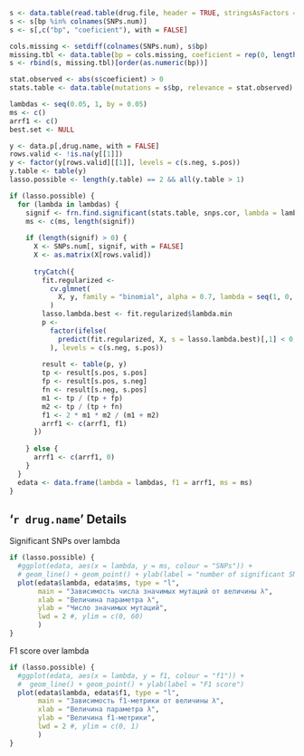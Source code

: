 ```r
s <- data.table(read.table(drug.file, header = TRUE, stringsAsFactors = FALSE, sep = ","))
s <- s[bp %in% colnames(SNPs.num)]
s <- s[,c("bp", "coeficient"), with = FALSE]

cols.missing <- setdiff(colnames(SNPs.num), s$bp)
missing.tbl <- data.table(bp = cols.missing, coeficient = rep(0, length(cols.missing)))
s <- rbind(s, missing.tbl)[order(as.numeric(bp))]

stat.observed <- abs(s$coeficient) > 0
stats.table <- data.table(mutations = s$bp, relevance = stat.observed)

lambdas <- seq(0.05, 1, by = 0.05)
ms <- c()
arrf1 <- c()
best.set <- NULL

y <- data.p[,drug.name, with = FALSE]
rows.valid <- !is.na(y[[1]])
y <- factor(y[rows.valid][[1]], levels = c(s.neg, s.pos))
y.table <- table(y)
lasso.possible <- length(y.table) == 2 && all(y.table > 1)

if (lasso.possible) {
  for (lambda in lambdas) {
    signif <- frn.find.significant(stats.table, snps.cor, lambda = lambda, corr.threshold = cor.threshold)
    ms <- c(ms, length(signif))
    
    if (length(signif) > 0) {
      X <- SNPs.num[, signif, with = FALSE]
      X <- as.matrix(X[rows.valid])
      
      tryCatch({
        fit.regularized <-
          cv.glmnet(
            X, y, family = "binomial", alpha = 0.7, lambda = seq(1, 0, by = -0.02)
          )
        lasso.lambda.best <- fit.regularized$lambda.min
        p <-
          factor(ifelse(
            predict(fit.regularized, X, s = lasso.lambda.best)[,1] < 0, s.neg, s.pos
          ), levels = c(s.neg, s.pos))
        
        result <- table(p, y)
        tp <- result[s.pos, s.pos]
        fp <- result[s.pos, s.neg]
        fn <- result[s.neg, s.pos]
        m1 <- tp / (tp + fp)
        m2 <- tp / (tp + fn)
        f1 <- 2 * m1 * m2 / (m1 + m2)
        arrf1 <- c(arrf1, f1)
      })
      
    } else {
      arrf1 <- c(arrf1, 0)
    }
  }
  edata <- data.frame(lambda = lambdas, f1 = arrf1, ms = ms)
}
```

## '`r drug.name`' Details

Significant SNPs over lambda

```r
if (lasso.possible) {
  #ggplot(edata, aes(x = lambda, y = ms, colour = "SNPs")) + 
  # geom_line() + geom_point() + ylab(label = "number of significant SNPs")
  plot(edata$lambda, edata$ms, type = "l", 
       main = "Зависимость числа значимых мутаций от величины λ", 
       xlab = "Величина параметра λ",
       ylab = "Число значимых мутаций",
       lwd = 2 #, ylim = c(0, 60)
       )
}
```

F1 score over lambda

```r
if (lasso.possible) {
  #ggplot(edata, aes(x = lambda, y = f1, colour = "f1")) + 
  #  geom_line() + geom_point() + ylab(label = "F1 score")
  plot(edata$lambda, edata$f1, type = "l",
       main = "Зависимость f1-метрики от величины λ", 
       xlab = "Величина параметра λ",
       ylab = "Величина f1-метрики",
       lwd = 2 #, ylim = c(0, 1)
       )
}
```
